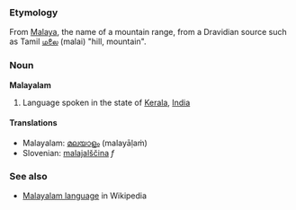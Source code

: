 ===Etymology===
From [[Malaya]], the name of a mountain range, from a Dravidian source such as Tamil [[மலை]] (malai) "hill, mountain". 

<!-- the actual Malayalam word for "mountain" might be more helpful here if it can be dug up... -->

===Noun===
'''Malayalam'''

# Language spoken in the state of [[Kerala]], [[India]]

====Translations====
*Malayalam: [[മലയാളം]] (malayāḷaṁ)
*Slovenian: [[malajalščina]] ''f''

===See also===
*[[w:Malayalam language|Malayalam language]] in Wikipedia